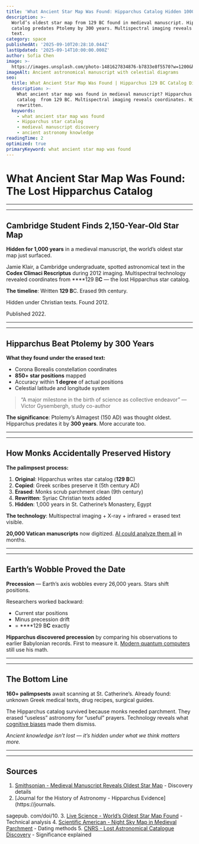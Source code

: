 ```yaml
---
title: 'What Ancient Star Map Was Found: Hipparchus Catalog Hidden 1000 Years'
description: >-
  World’s oldest star map from 129 BC found in medieval manuscript. Hipparchus 
  catalog predates Ptolemy by 300 years. Multispectral imaging reveals erased
  text.
category: space
publishedAt: '2025-09-10T20:28:10.044Z'
lastUpdated: '2025-09-14T10:00:00.000Z'
author: Sofia Chen
image: >-
  https://images.unsplash.com/photo-1481627834876-b7833e8f5570?w=1200&h=630&fit=crop
imageAlt: Ancient astronomical manuscript with celestial diagrams
seo:
  title: What Ancient Star Map Was Found | Hipparchus 129 BC Catalog Discovered
  description: >-
    What ancient star map was found in medieval manuscript? Hipparchus star
    catalog  from 129 BC. Multispectral imaging reveals coordinates. History
    rewritten.
  keywords:
    - what ancient star map was found
    - Hipparchus star catalog
    - medieval manuscript discovery
    - ancient astronomy knowledge
readingTime: 2
optimized: true
primaryKeyword: what ancient star map was found
---
```


# What Ancient Star Map Was Found: The Lost Hipparchus Catalog


---


---


## Cambridge Student Finds 2,150-Year-Old Star Map

**Hidden for 1,000 years** in a medieval manuscript, the world’s oldest star map just surfaced.

Jamie Klair, a Cambridge undergraduate, spotted astronomical text in the **Codex Climaci Rescriptus** during 2012 imaging. Multispectral technology revealed coordinates from ****129 B**C** — the lost Hipparchus star catalog.

**The timeline**: Written **129 B**C.  Erased 9th century.

Hidden under Christian texts.  Found 2012.

Published 2022.


---


---


## Hipparchus Beat Ptolemy by 300 Years

**What they found under the erased text:**
- Corona Borealis constellation coordinates
- **850+ star positions** mapped
- Accuracy within **1 degree** of actual positions
- Celestial latitude and longitude system


> “A major milestone in the birth of science as collective endeavor” — Victor Gysembergh, study co-author


**The significance**: Ptolemy’s Almagest (150 AD) was thought oldest. Hipparchus predates it by **300 years**. More accurate too.


---


---


## How Monks Accidentally Preserved History

**The palimpsest process:**
1. **Original**: Hipparchus writes star catalog (**129 B**C)
2. **Copied**: Greek scribes preserve it (5th century AD)
3. **Erased**: Monks scrub parchment clean (9th century)
4. **Rewritten**: Syriac Christian texts added
5. **Hidden**: 1,000 years in St. Catherine’s Monastery, Egypt

**The technology**: Multispectral imaging + X-ray + infrared = erased text visible.

**20,000 Vatican manuscripts** now digitized. [AI could analyze them all](/technology/ai-agents-revolution-13-billion-market-taking-over-2025) in months.


---


---


## Earth’s Wobble Proved the Date

**Precession** — Earth’s axis wobbles every 26,000 years. Stars shift positions.

Researchers worked backward:
- Current star positions
- Minus precession drift
- = ****129 B**C** exactly


**Hipparchus discovered precession** by comparing his observations to earlier Babylonian records. First to measure it. [Modern quantum computers](/technology/quantum-computing-2025-commercial-breakthrough) still use his math.


---


---


## The Bottom Line

**160+ palimpsests** await scanning at St. Catherine’s. Already found: unknown Greek medical texts, drug recipes, surgical guides.

The Hipparchus catalog survived because monks needed parchment. They erased “useless” astronomy for “useful” prayers. Technology reveals what [cognitive biases](/psychology/your-brain-lies-to-you-cognitive-biases-2025) made them dismiss.

*Ancient knowledge isn’t lost — it’s hidden under what we think matters more.*


---


---


## Sources

1. [Smithsonian - Medieval Manuscript Reveals Oldest Star Map](https://www.smithsonianmag.com/smart-news/medieval-manuscript-oldest-map-of-the-stars-Hipparchus-180980993/) - Discovery details
2.  [Journal for the History of Astronomy - Hipparchus Evidence](https://journals.

sagepub. com/doi/10.
3. [Live Science - World’s Oldest Star Map Found](https://www.livescience.com/hipparchus-star-map-found) - Technical analysis
4. [Scientific American - Night Sky Map in Medieval Parchment](https://www.scientificamerican.com/article/first-known-map-of-night-sky-found-hidden-in-medieval-parchment/) - Dating methods
5. [CNRS - Lost Astronomical Catalogue Discovery](https://www.cnrs.fr/en/press/discovery-extracts-lost-astronomical-catalogue) - Significance explained
